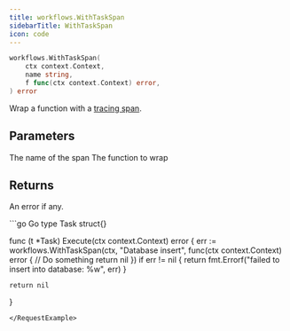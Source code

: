 ```yaml
---
title: workflows.WithTaskSpan
sidebarTitle: WithTaskSpan
icon: code
---
```


```go
workflows.WithTaskSpan(
    ctx context.Context,
    name string,
    f func(ctx context.Context) error,
) error
```

Wrap a function with a [tracing span](/workflows/observability/tracing).

## Parameters

<ParamField path="name" type="string">
  The name of the span
</ParamField>
<ParamField path="f" type="func(context.Context) error">
  The function to wrap
</ParamField>

## Returns

An error if any.

<RequestExample>
```go Go
type Task struct{}

func (t *Task) Execute(ctx context.Context) error {
	err := workflows.WithTaskSpan(ctx, "Database insert", func(ctx context.Context) error {
		// Do something
		return nil
	})
  if err != nil {
    return fmt.Errorf("failed to insert into database: %w", err)
  }

	return nil
}
```
</RequestExample>
